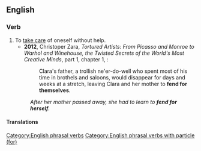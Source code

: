 ==English==

===Verb===
{{en-verb|*}}

# To [[take care]] of oneself without help.
#* '''2012''', Christoper Zara, ''Tortured Artists: From Picasso and Monroe to Warhol and Winehouse, the Twisted Secrets of the World's Most Creative Minds'', part 1, chapter 1, {{gbooks|q=fend-for-themselves|id=HV4jKhjzMVYC|pg=26}}:
#*: Clara's father, a trollish ne'er-do-well who spent most of his time in brothels and saloons, would disappear for days and weeks at a stretch, leaving Clara and her mother to '''fend for themselves'''.
#: ''After her mother passed away, she had to learn to '''fend for herself'''.''

====Translations====
{{trans-top|}}
{{trans-mid}}
{{trans-bottom}}

[[Category:English phrasal verbs]]
[[Category:English phrasal verbs with particle (for)]]